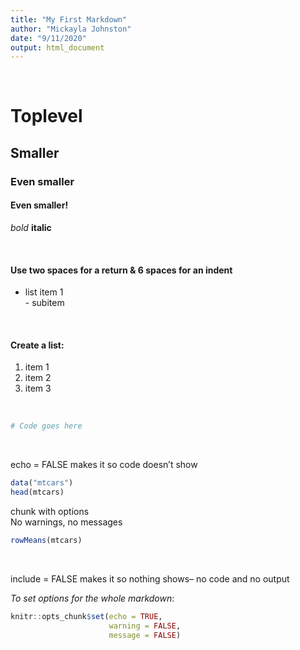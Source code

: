 ```yaml
---
title: "My First Markdown"
author: "Mickayla Johnston"
date: "9/11/2020"
output: html_document
---
```


\

# Toplevel
## Smaller
### Even smaller
#### Even smaller!

*bold*
**italic**

\

#### Use two spaces for a return & 6 spaces for an indent
- list item 1  
      - subitem
      
\

#### Create a list:
1. item 1
2. item 2
3. item 3

\

```r
# Code goes here 
```

\

echo = FALSE makes it so code doesn't show
```r
data("mtcars")
head(mtcars)
```

chunk with options  
No warnings, no messages
```r
rowMeans(mtcars)
```

\

include = FALSE makes it so nothing shows-- no code and no output

*To set options for the whole markdown*:
```r
knitr::opts_chunk$set(echo = TRUE,
                      warning = FALSE,
                      message = FALSE)
```
